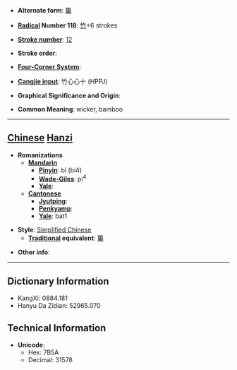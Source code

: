 * '''Alternate form''': [[篳]]

* '''[[Wiktionary:Chinese radical index| Radical]] Number 118''': [[Wiktionary:Chinese radical index 竹|竹]]+6 strokes

* '''[[Wiktionary:Chinese total strokes index|Stroke number]]''': [[Wiktionary:Chinese total strokes index 12|12]]

* '''Stroke order''': 

* '''[[Wiktionary:Chinese four corner index|Four-Corner System]]''': 

* '''[[Wiktionary:Chinese Cangjie index|Cangjie input]]''': 竹心心十 (HPPJ)

* '''Graphical Significance and Origin''': 

* '''Common Meaning''': wicker, bamboo

----

== [[Chinese]] [[Hanzi]] ==

* '''Romanizations'''
** '''[[Mandarin]]'''
*** '''[[Pinyin]]''': bì (bi4)
*** '''[[Wade-Giles]]''': pi<sup>4</sup>
*** '''[[Yale]]''': 
** '''[[Cantonese]]'''
*** '''[[Jyutping]]''':
*** '''[[Penkyamp]]''': 
*** '''[[Yale]]''': bat1

* '''Style''': [[Simplified Chinese]] 
** '''[[Traditional Chinese|Traditional]] equivalent''': [[篳]]

* '''Other info''': 

----

== Dictionary Information ==

* KangXi: 0884.181
* Hanyu Da Zidian: 52965.070

== Technical Information ==

* '''Unicode''':
** Hex: 7B5A
** Decimal: 31578